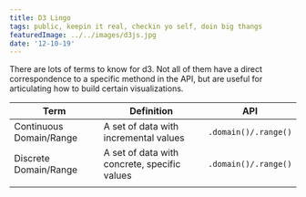 ```yaml
---
title: D3 Lingo
tags: public, keepin it real, checkin yo self, doin big thangs
featuredImage: ../../images/d3js.jpg
date: '12-10-19'
---
```


There are lots of terms to know for d3. Not all of them have a direct correspondence to a specific methond in the API, but are useful for articulating how to build certain visualizations.

| Term   | Definition | API |
|-------| ---------------------------------------------------------------------------------------------------------------- | -------------- |
| Continuous Domain/Range | A set of data with incremental values | `.domain()/.range()` |
| Discrete Domain/Range | A set of data with concrete, specific values | `.domain()/.range()` |
|||